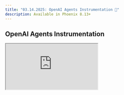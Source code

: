 ```yaml
---
title: "03.14.2025: OpenAI Agents Instrumentation 📡"
description: Available in Phoenix 8.13+
---
```


<Update label="March 14, 2025">

## OpenAI Agents Instrumentation

<Frame>
  <iframe 
    src="https://cdn.iframe.ly/sDk1x3T" 
    width={1000} 
    height={400}
    allowFullScreen
  />
</Frame>

We've introduced the **OpenAI Agents SDK** for Python which provides enhanced visibility into agent behavior and performance.

**Installation**

```bash
pip install openinference-instrumentation-openai-agents openai-agents
```

* Includes an OpenTelemetry Instrumentor that traces agents, LLM calls, tool usage, and handoffs.
* With minimal setup, use the `register` function to connect your app to Phoenix and view real-time traces of agent workflows.

### Walkthrough Video

<Frame>
  <iframe 
    src="https://www.youtube.com/embed/iOGu7-HYm6s" 
    width={1000} 
    height={563}
    allowFullScreen
  />
</Frame>

For more details on a quick setup, check out our integration documentation:

<Card title="OpenAI Agents SDK | Phoenix" icon="book" href="/phoenix/tracing/integrations-tracing/openai-agents-sdk" horizontal>
</Card>

### Improvements and Bug Fixes 🐛

* [**Prompt Playground**](https://github.com/Arize-ai/phoenix/issues/6788): Azure API key made optional, included specialized UI for thinking budget parameter
* [**Performance**](https://github.com/Arize-ai/phoenix/pull/6756): Make the spans table the default tab
* [**Components**](https://github.com/Arize-ai/phoenix/issues/6771): Added react-aria Tabs components
* [**Enhancement**](https://github.com/Arize-ai/phoenix/pull/6749): Download experiment runs and annotations as CSV
</Update>